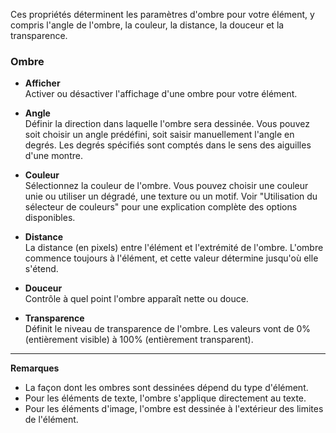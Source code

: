Ces propriétés déterminent les paramètres d'ombre pour votre élément, y compris l'angle de l'ombre, la couleur, la distance, la douceur et la transparence.

### Ombre

* **Afficher**\
  Activer ou désactiver l'affichage d'une ombre pour votre élément.

* **Angle**\
  Définir la direction dans laquelle l'ombre sera dessinée. Vous pouvez soit choisir un angle prédéfini, soit saisir manuellement l'angle en degrés. Les degrés spécifiés sont comptés dans le sens des aiguilles d'une montre.

* **Couleur**\
  Sélectionnez la couleur de l'ombre. Vous pouvez choisir une couleur unie ou utiliser un dégradé, une texture ou un motif. Voir "Utilisation du sélecteur de couleurs" pour une explication complète des options disponibles.

* **Distance**\
  La distance (en pixels) entre l'élément et l'extrémité de l'ombre. L'ombre commence toujours à l'élément, et cette valeur détermine jusqu'où elle s'étend.

* **Douceur**\
  Contrôle à quel point l'ombre apparaît nette ou douce.

* **Transparence**\
  Définit le niveau de transparence de l'ombre. Les valeurs vont de 0% (entièrement visible) à 100% (entièrement transparent).

***

**Remarques**

* La façon dont les ombres sont dessinées dépend du type d'élément.
* Pour les éléments de texte, l'ombre s'applique directement au texte.
* Pour les éléments d'image, l'ombre est dessinée à l'extérieur des limites de l'élément.
